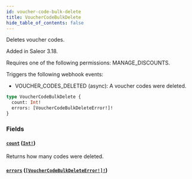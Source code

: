 ```yaml
---
id: voucher-code-bulk-delete
title: VoucherCodeBulkDelete
hide_table_of_contents: false
---
```


Deletes voucher codes.

Added in Saleor 3.18.

Requires one of the following permissions: MANAGE_DISCOUNTS.

Triggers the following webhook events:

- VOUCHER_CODES_DELETED (async): A voucher codes were deleted.

```graphql
type VoucherCodeBulkDelete {
  count: Int!
  errors: [VoucherCodeBulkDeleteError!]!
}
```

### Fields

#### [`count`](#) ([`Int!`](../../../developer/api-reference/scalars/int))

Returns how many codes were deleted.

#### [`errors`](#) ([`[VoucherCodeBulkDeleteError!]!`](../../../developer/api-reference/objects/voucher-code-bulk-delete-error))
